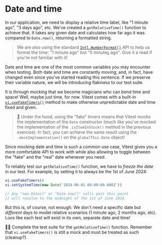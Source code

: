 # Date and time

In our application, we need to display a relative time label, like "1 minute ago", "3 days ago", etc. We've created a `getRelativeTime()` function to achieve that. It takes any given date and calculates how far ago it was compared to `Date.now()`, returning a formatted string.

<CodeFile file="get-relative-time.ts" />

> We are also using the standard [`Intl.NumberFormat()`](https://developer.mozilla.org/en-US/docs/Web/JavaScript/Reference/Global_Objects/Intl/NumberFormat) API to help us format the time: "1 minute ago" but "5 minute<u>s</u> ago". Give it a read if you're not familiar with it!

Date and time are one of the most common variables you may encounter when testing. Both date and time are constantly moving, and, in fact, have changed even since you've started reading this sentence. If we preserve their variable nature, we will be introducing flakiness to our test suite.

It is through mocking that we become magicians who can bend time and space! Well, maybe just time, for now. Vitest comes with a built-in [`vi.useFakeTimers()`](https://vitest.dev/api/vi.html#vi-usefaketimers) method to make otherwise unpredictable date and time fixed and given.

> 📝 Under the hood, using the "fake" timers means that Vitest mocks the implementation of the `Date` constructor (much like you've mocked the implementation of the `.isItemInStock()` method in the previous exercise). In fact, you can achieve the same result using the `.mockImplementation()` on the `globalThis.Date` object!

Since mocking date and time is such a common use case, Vitest gives you a more comfortable API to work with while also allowing to toggle between the "fake" and the "real" date whenever you need.

To reliably test our `getRelativeTime()` function, we have to _freeze the date_ in our test. For example, by setting it to always be the 1st of June 2024:

```ts
vi.useFakeTimers()
vi.setSystemTime(new Date('2024-06-01 00:00:00.000Z'))

// Any "new Date()" or "Date.now()" calls past this point
// will resolve to the midnight of the 1st of June 2024.
```

But this is, of course, not enough. We don't need a specific date but _different_ days to model relative scenarios (1 minute ago, 2 months ago, etc). Loos like each test will exist in its own, separate date and time!

👨‍💼 Complete the test suite for the `getRelativeTime()` function. Remember that `vi.useFakeTimers()` is still a mock and must be treated as such (cleanup?).
